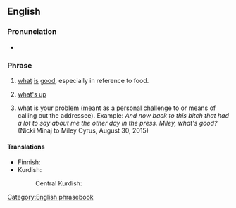 ==English==

===Pronunciation===
* {{audio|en|En-au-what's good.ogg|Audio (AU)}}

===Phrase===
{{head|en|phrase|head=[[what]][['s]] [[good]]}}

# {{lb|en|colloquial}} [[what]] [[is]] [[good]], especially in reference to food.
#: {{ux|en|'''What's good''' here? I'm way too indecisive to choose from a menu.}}
# {{lb|en|slang}} [[what's up]]
# {{lb|en|slang}} what is your problem (meant as a personal challenge to or means of calling out the addressee). Example: ''And now back to this bitch that had a lot to say about me the other day in the press. Miley, what's good?'' (Nicki Minaj to Miley Cyrus, August 30, 2015)

====Translations====
{{trans-top|''(colloquial)'' what is good, especially in reference to food}}
* Finnish: {{t|fi|[[mikä]] [[on]] [[hyvää]]}}
* Kurdish:
*: Central Kurdish: {{t+|ckb|چی باشە؟}}
{{trans-mid}}
{{trans-bottom}}

{{trans-see|what's up}}

[[Category:English phrasebook]]